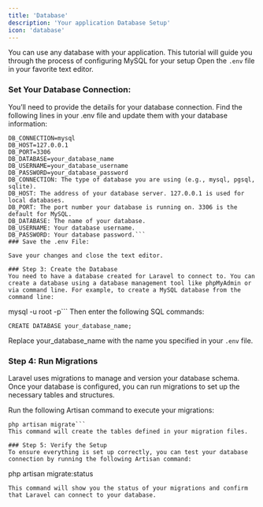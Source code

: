 ```yaml
---
title: 'Database'
description: 'Your application Database Setup'
icon: 'database'
---
```


You can use any database with your application. This tutorial will guide you through the process of configuring MySQL for your setup Open the `.env` file in your favorite text editor.

### Set Your Database Connection:

You’ll need to provide the details for your database connection. Find the following lines in your .env file and update them with your database information:

```
DB_CONNECTION=mysql
DB_HOST=127.0.0.1
DB_PORT=3306
DB_DATABASE=your_database_name
DB_USERNAME=your_database_username
DB_PASSWORD=your_database_password
DB_CONNECTION: The type of database you are using (e.g., mysql, pgsql, sqlite).
DB_HOST: The address of your database server. 127.0.0.1 is used for local databases.
DB_PORT: The port number your database is running on. 3306 is the default for MySQL.
DB_DATABASE: The name of your database.
DB_USERNAME: Your database username.
DB_PASSWORD: Your database password.```
### Save the .env File:

Save your changes and close the text editor.

### Step 3: Create the Database
You need to have a database created for Laravel to connect to. You can create a database using a database management tool like phpMyAdmin or via command line. For example, to create a MySQL database from the command line:

```
mysql -u root -p```
Then enter the following SQL commands:

```
CREATE DATABASE your_database_name;
```
Replace your_database_name with the name you specified in your `.env` file.

### Step 4: Run Migrations
Laravel uses migrations to manage and version your database schema. Once your database is configured, you can run migrations to set up the necessary tables and structures.

Run the following Artisan command to execute your migrations:
```
php artisan migrate```
This command will create the tables defined in your migration files.

### Step 5: Verify the Setup
To ensure everything is set up correctly, you can test your database connection by running the following Artisan command:

```
php artisan migrate:status
```
This command will show you the status of your migrations and confirm that Laravel can connect to your database.